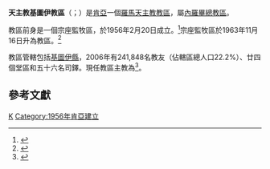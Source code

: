 {{Multiple issues|
{{Primarysources|time=2020-05-30T12:46:10+00:00}}
{{Refimprove|time=2020-05-30T12:46:10+00:00}}
}}
{{Infobox Roman Catholic diocese
|Roman Catholic Diocese of = 天主教基圖伊教區
|Latin name of diocese = Dioecesis Kituiensis
|border = catholic
|location = [[肯亞|肯亞]]
|territory =基圖伊縣
|population = 241,848
|rite = [[羅馬禮|羅馬禮]]
|patron =
|province = [[天主教內羅畢總教區|內羅畢]]
|established = 1956年
|cathedral =非洲聖母主教座堂
|co-cathedral =
|leadership = 主教
|website =[http://www.dioceseofkitui.org/index.php 官方網頁]
|pope = {{incumbent pope}}
|ordinary = {{link-de|若瑟·姆翁蓋拉|Joseph Mwongela}}
|coadjutor bishop =
|auxiliary =
|emeritus =
|map =[[File:Kitui_location_map.png|250px]]
|map_caption =教區管轄圖
}}

'''天主教基圖伊教區'''（{{lang-la|Dioecesis Kituiensis}}；{{lang-sw|Jimbo Katoliki Kitui}}）是[[肯亞|肯亞]]一個[[羅馬天主教|羅馬天主教]][[教區|教區]]，屬[[天主教內羅畢總教區|內羅畢總教區]]。

教區前身是一個宗座監牧區，於1956年2月20日成立。<ref>{{cite book |title=ACTA APOSTOLICAE SEDIS |series=II |volume=XXIII |year=1956 |publisher=Typis Polyglottis Vaticanis |pages=437-439 |url=https://www.vatican.va/archive/aas/documents/AAS-48-1956-ocr.pdf |accessdate=2020-03-17 |archiveurl=https://web.archive.org/web/20200317115836/https://www.vatican.va/archive/aas/documents/AAS-48-1956-ocr.pdf |archivedate=2020-03-17 |language=la |dead-url=no }}</ref>宗座監牧區於1963年11月16日升為教區。<ref>{{cite web |title=KITUIENSIS* |url=https://w2.vatican.va/content/paul-vi/la/apost_constitutions/documents/hf_p-vi_apc_19631116_kituiensis.html |publisher=Libreria Editrice Vaticana |accessdate=2020-03-17 |archiveurl=https://web.archive.org/web/20200317120510/https://w2.vatican.va/content/paul-vi/la/apost_constitutions/documents/hf_p-vi_apc_19631116_kituiensis.html |archivedate=2020-03-17 |language=la |date=1963-11-16 |dead-url=no }}</ref>

教區管轄包括[[基圖伊縣|基圖伊縣]]，2006年有241,848名教友（佔轄區總人口22.2%）、廿四個堂區和五十六名司鐸。現任教區主教為{{link-de|若瑟·姆翁蓋拉|Joseph Mwongela}}<ref>{{cite press release |title=Resignations and Appointments, 17.03.2020 |url=https://press.vatican.va/content/salastampa/en/bollettino/pubblico/2020/03/17/200317a.html |publisher=Holy See Press Office |accessdate=2020-03-17 |archiveurl=https://web.archive.org/web/20200317115054/https://press.vatican.va/content/salastampa/en/bollettino/pubblico/2020/03/17/200317a.html |archivedate=2020-03-17 |language=en |date=2020-03-17 |dead-url=no }}</ref>。

==參考文獻==

{{reflist}}
{{肯雅天主教教區}}
[[Category:肯亞天主教教區|K]]
[[Category:1956年肯亞建立|Category:1956年肯亞建立]]